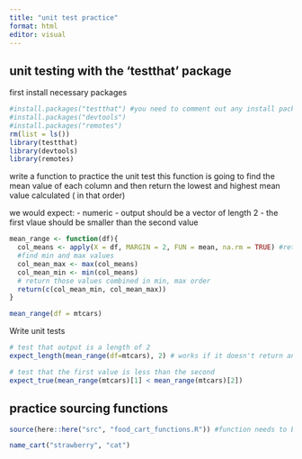 ```yaml
---
title: "unit test practice"
format: html
editor: visual
---
```


## unit testing with the 'testthat' package

first install necessary packages

```r
#install.packages("testthat") #you need to comment out any install packages lines because they will run again every time you render
#install.packages("devtools")
#install.packages("remotes")
rm(list = ls())
library(testthat)
library(devtools)
library(remotes)
```

write a function to practice the unit test
this function is going to find the mean value of each column and then return the lowest and highest mean value calculated ( in that order)

we would expect:
- numeric
- output should be a vector of length 2 
- the first vlaue should be smaller than the second value
```r

mean_range <- function(df){
  col_means <- apply(X = df, MARGIN = 2, FUN = mean, na.rm = TRUE) #return mean values of each column in a dataframe
  #find min and max values
  col_mean_max <- max(col_means)
  col_mean_min <- min(col_means)
  # return those values combined in min, max order
  return(c(col_mean_min, col_mean_max))
}

mean_range(df = mtcars)
```

Write unit tests
```r
# test that output is a length of 2
expect_length(mean_range(df=mtcars), 2) # works if it doesn't return anything

# test that the first value is less than the second
expect_true(mean_range(mtcars)[1] < mean_range(mtcars)[2])
```


## practice sourcing functions
```r
source(here::here("src", "food_cart_functions.R")) #function needs to be within an R script

name_cart("strawberry", "cat")

```

